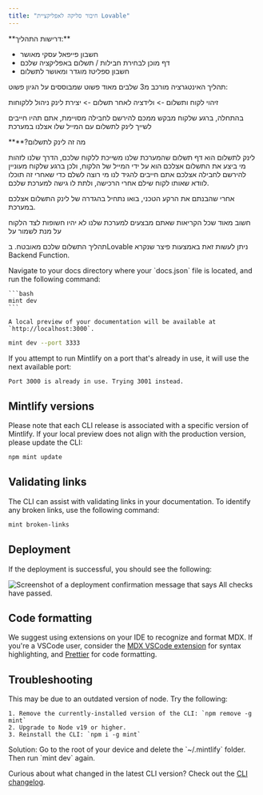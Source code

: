 ```yaml
---
title: "חיבור סליקה לאפליקציית Lovable"
---
```


<Info>
  **דרישות התהליך:**

  - חשבון פייפאל עסקי מאושר
  - דף מוכן לבחירת חבילות / תשלום באפליקציה שלכם
  - חשבון ספליטז מוגדר ומאושר לתשלום
</Info>

תהליך האינטגרציה מורכב מ3 שלבים מאוד פשוט שמבוססים על הגיון פשוט:

זיהוי לקוח ותשלום -\> ולידציה לאחר תשלום -\> יצירת לינק ניהול ללקוחות

בהתחלה, ברגע שלקוח מבקש ממכם להירשם לחבילה מסויימת, אתם תהיו חייבים לשייך לינק לתשלום עם המייל שלו אצלנו במערכת

<Info>
  **מה זה לינק לתשלום?**

  לינק לתשלום הוא דף תשלום שהמערכת שלנו משייכת ללקוח שלכם, הדרך שלנו לזהות מי ביצע את התשלום אצלכם הוא על ידי המייל של הלקוח, ולכן ברגע שלקוח מעוניין להירשם לחבילה אצלכם אתם חייבים להגיד לנו מי רוצה לשלם כדי שאחרי זה תוכלו לוודא שאותו לקוח שילם אחרי הרכישה, ולתת לו גישה למערכת שלכם.
</Info>

אחרי שהבנתם את הרקע הטכני, בואו נתחיל בהגדרה של לינק התשלום אצלכם במערכת.

<Danger>
  חשוב מאוד שכל הקריאות שאתם מבצעים למערכת שלנו לא יהיו חשופות לצד הלקוח על מנת לשמור על 

  תהליך התשלום שלכם מאובטח. בLovable ניתן לעשות זאת באמצעות פיצר שנקרא Backend Function.
</Danger>

<Steps>
  <Step title="זיהוי לקוח ותשלום">
    Navigate to your docs directory where your `docs.json` file is located, and run the following command:

    ```bash
    mint dev
    ```

    A local preview of your documentation will be available at `http://localhost:3000`.
  </Step>
  <Step title="New Step">
    
  </Step>
</Steps>

```bash
mint dev --port 3333
```

If you attempt to run Mintlify on a port that's already in use, it will use the next available port:

```md
Port 3000 is already in use. Trying 3001 instead.
```

## Mintlify versions

Please note that each CLI release is associated with a specific version of Mintlify. If your local preview does not align with the production version, please update the CLI:

```bash
npm mint update
```

## Validating links

The CLI can assist with validating links in your documentation. To identify any broken links, use the following command:

```bash
mint broken-links
```

## Deployment

If the deployment is successful, you should see the following:

<Frame>
  <img
    src="/images/checks-passed.png"
    alt="Screenshot of a deployment confirmation message that says All checks have passed."
    style={{ borderRadius:"0.5rem" }}
  />
</Frame>

## Code formatting

We suggest using extensions on your IDE to recognize and format MDX. If you're a VSCode user, consider the [MDX VSCode extension](https://marketplace.visualstudio.com/items?itemName=unifiedjs.vscode-mdx) for syntax highlighting, and [Prettier](https://marketplace.visualstudio.com/items?itemName=esbenp.prettier-vscode) for code formatting.

## Troubleshooting

<AccordionGroup>
  <Accordion title='Error: Could not load the "sharp" module using the darwin-arm64 runtime'>
    This may be due to an outdated version of node. Try the following:

    1. Remove the currently-installed version of the CLI: `npm remove -g mint`
    2. Upgrade to Node v19 or higher.
    3. Reinstall the CLI: `npm i -g mint`
  </Accordion>
  <Accordion title="Issue: Encountering an unknown error">
    Solution: Go to the root of your device and delete the `~/.mintlify` folder. Then run `mint dev` again.
  </Accordion>
</AccordionGroup>

Curious about what changed in the latest CLI version? Check out the [CLI changelog](https://www.npmjs.com/package/mintlify?activeTab=versions).
